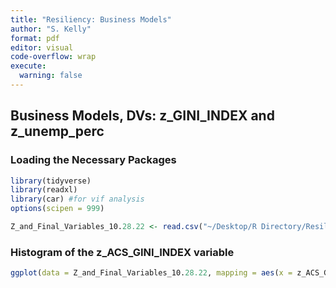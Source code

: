 ```yaml
---
title: "Resiliency: Business Models"
author: "S. Kelly"
format: pdf
editor: visual
code-overflow: wrap
execute: 
  warning: false
---
```


## Business Models, DVs: z_GINI_INDEX and z_unemp_perc

### Loading the Necessary Packages
```r
library(tidyverse)
library(readxl)
library(car) #for vif analysis
options(scipen = 999)
```

```r
Z_and_Final_Variables_10.28.22 <- read.csv("~/Desktop/R Directory/ResiliencyProject/Z_and_Final_Variables_10.28.22.csv")
```

### Histogram of the z_ACS_GINI_INDEX variable

```r
ggplot(data = Z_and_Final_Variables_10.28.22, mapping = aes(x = z_ACS_GINI_INDEX)) + geom_histogram() 
```

